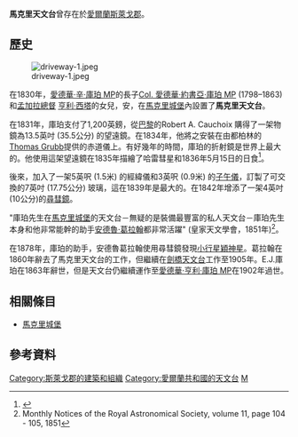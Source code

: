 '''馬克里天文台'''曾存在於[[愛爾蘭|愛爾蘭]][[斯萊戈郡|斯萊戈郡]]。

==歷史==
[[Image:driveway-1.jpeg|thumb]]

在1830年，[[斯萊戈郡_(英國議會選區)|愛德華·辛·庫珀 MP]]的長子[[斯萊戈郡_(英國議會選區)|Col. 愛德華·約書亞·庫珀 MP]] (1798–1863)和[[孟加拉總督|孟加拉總督]] [[亨利·西塔|亨利·西塔]]的女兒，安，在[[馬克里城堡|馬克里城堡]]內設置了'''馬克里天文台'''。 

在1831年，庫珀支付了1,200英鎊，從[[巴黎|巴黎]]的Robert A. Cauchoix 購得了一架物鏡為13.5英吋 (35.5公分) 的望遠鏡。在1834年，他將之安裝在由都柏林的[[Thomas_Grubb|Thomas Grubb]]提供的赤道儀上。有好幾年的時間，庫珀的折射鏡是世界上最大的。他使用這架望遠鏡在1835年描繪了哈雷彗星和1836年5月15日的日食<ref>{{Cite web |url=http://www.europa.com/~telscope/tsfrance.txt |title=''History of the Cauchoix objective'' |access-date=2012-02-05 |archive-date=2019-09-10 |archive-url=https://web.archive.org/web/20190910203622/http://www.europa.com/~telscope/tsfrance.txt |dead-url=no }}</ref>。

後來，加入了一架5英呎 (1.5米) 的經緯儀和3英呎 (0.9米) 的[[子午儀|子午儀]]，訂製了可交換的7英吋 (17.75公分) 玻璃，這在1839年是最大的。在1842年增添了一架4英吋 (10公分)的[[尋彗鏡|尋彗鏡]]。

"庫珀先生在[[馬克里城堡|馬克里城堡]]的天文台－無疑的是裝備最豐富的私人天文台－庫珀先生本身和他非常能幹的助手[[安德魯葛拉翰_(天文學家)|安德魯·葛拉翰]]都非常活躍" (皇家天文學會，1851年)<ref name=royal>Monthly Notices of the Royal Astronomical Society, volume 11, page 104 - 105, 1851</ref>。

在1878年，庫珀的助手，安德魯葛拉翰使用尋彗鏡發現[[小行星|小行星]][[穎神星|穎神星]]。葛拉翰在1860年辭去了馬克里天文台的工作，但繼續在[[劍橋天文台|劍橋天文台]]工作至1905年。E.J.庫珀在1863年辭世，但是天文台仍繼續運作至[[斯萊戈郡_(英國議會選區)|愛德華·亨利·庫珀 MP]]在1902年過世。

==相關條目==
*[[馬克里城堡|馬克里城堡]]

==參考資料==
<references/>

{{Coord|54.174286|-8.46147|region:IE_type:landmark|display=title}}

[[Category:斯萊戈郡的建築和組織|Category:斯萊戈郡的建築和組織]]
[[Category:愛爾蘭共和國的天文台|Category:愛爾蘭共和國的天文台]]
[[Category:已停用的天文台|M]]